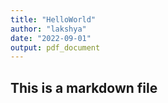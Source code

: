 ```yaml
---
title: "HelloWorld"
author: "lakshya"
date: "2022-09-01"
output: pdf_document
---
```

## This is a markdown file